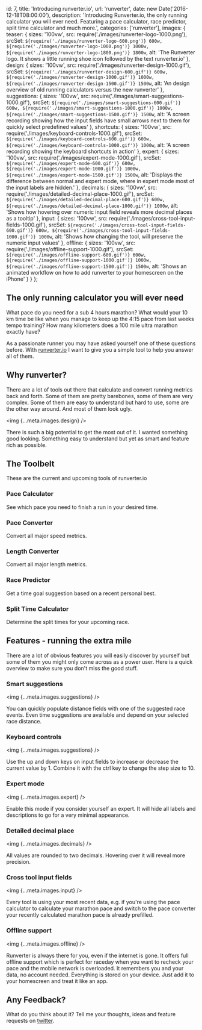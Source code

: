   id: 7,
  title: 'Introducing runverter.io',
  url: 'runverter',
  date: new Date('2016-12-18T08:00:00'),
  description:
    'Introducing Runverter.io, the only running calculator you will ever need. Featuring a pace calculator, race predictor, split time calculator and much more.',
  categories: ['runverter'],
  images: {
    teaser: {
      sizes: '100vw',
      src: require('./images/runverter-logo-1000.png'),
      srcSet: `${require('./images/runverter-logo-600.png')} 600w, ${require('./images/runverter-logo-1000.png')} 1000w, ${require('./images/runverter-logo-1800.png')} 1800w`,
      alt:
        'The Runverter logo. It shows a little running shoe icon followed by the text runverter.io'
    },
    design: {
      sizes: '100vw',
      src: require('./images/runverter-design-1000.gif'),
      srcSet: `${require('./images/runverter-design-600.gif')} 600w, ${require('./images/runverter-design-1000.gif')} 1000w, ${require('./images/runverter-design-1500.gif')} 1500w`,
      alt:
        'An design overview of old running calculators versus the new runverter'
    },
    suggestions: {
      sizes: '100vw',
      src: require('./images/smart-suggestions-1000.gif'),
      srcSet: `${require('./images/smart-suggestions-600.gif')} 600w, ${require('./images/smart-suggestions-1000.gif')} 1000w, ${require('./images/smart-suggestions-1500.gif')} 1500w`,
      alt:
        'A screen recording showing how the input fields have small arrows next to them for quickly select predefined values'
    },
    shortcuts: {
      sizes: '100vw',
      src: require('./images/keyboard-controls-1000.gif'),
      srcSet: `${require('./images/keyboard-controls-600.gif')} 600w, ${require('./images/keyboard-controls-1000.gif')} 1000w`,
      alt: 'A screen recording showing the keyboard shortcuts in action'
    },
    expert: {
      sizes: '100vw',
      src: require('./images/expert-mode-1000.gif'),
      srcSet: `${require('./images/expert-mode-600.gif')} 600w, ${require('./images/expert-mode-1000.gif')} 1000w, ${require('./images/expert-mode-1500.gif')} 1500w`,
      alt:
        'Displays the difference between normal and expert mode, where in expert mode most of the input labels are hidden.'
    },
    decimals: {
      sizes: '100vw',
      src: require('./images/detailed-decimal-place-1000.gif'),
      srcSet: `${require('./images/detailed-decimal-place-600.gif')} 600w, ${require('./images/detailed-decimal-place-1000.gif')} 1000w`,
      alt:
        'Shows how hovering over numeric input field reveals more decimal places as a tooltip'
    },
    input: {
      sizes: '100vw',
      src: require('./images/cross-tool-input-fields-1000.gif'),
      srcSet: `${require('./images/cross-tool-input-fields-600.gif')} 600w, ${require('./images/cross-tool-input-fields-1000.gif')} 1000w`,
      alt: 'Shows how changing the tool, will preserve the numeric input values'
    },
    offline: {
      sizes: '100vw',
      src: require('./images/offline-support-1000.gif'),
      srcSet: `${require('./images/offline-support-600.gif')} 600w, ${require('./images/offline-support-1000.gif')} 1000w, ${require('./images/offline-support-1500.gif')} 1500w`,
      alt:
        'Shows an animated workflow on how to add runverter to your homescreen on the iPhone'
    }
  }
};

## The only running calculator you will ever need

What pace do you need for a sub 4 hours marathon? What would your 10 km time be like when you manage to keep up the 4:15 pace from last weeks tempo training? How many kilometers does a 100 mile ultra marathon exactly have?

As a passionate runner you may have asked yourself one of these questions before. With [runverter.io](https://runverter.io) I want to give you a simple tool to help you answer all of them.

## Why runverter?

There are a lot of tools out there that calculate and convert running metrics back and forth. Some of them are pretty barebones, some of them are very complex. Some of them are easy to understand but hard to use, some are the other way around. And most of them look ugly.

<img {...meta.images.design} />

There is such a big potential to get the most out of it. I wanted something good looking. Something easy to understand but yet as smart and feature rich as possible.

## The Toolbelt

These are the current and upcoming tools of runverter.io

### Pace Calculator

See which pace you need to finish a run in your desired time.

### Pace Converter

Convert all major speed metrics.

### Length Converter

Convert all major length metrics.

### Race Predictor

Get a time goal suggestion based on a recent personal best.

### Split Time Calculator

Determine the split times for your upcoming race.

## Features - running the extra mile

There are a lot of obvious features you will easily discover by yourself but some of them you might only come across as a power user. Here is a quick overview to make sure you don't miss the good stuff.

### Smart suggestions

<img {...meta.images.suggestions} />

You can quickly populate distance fields with one of the suggested race events. Even time suggestions are available and depend on your selected race distance.

### Keyboard controls

<img {...meta.images.suggestions} />

Use the up and down keys on input fields to increase or decrease the current value by 1. Combine it with the ctrl key to change the step size to 10.

### Expert mode

<img {...meta.images.expert} />

Enable this mode if you consider yourself an expert. It will hide all labels and descriptions to go for a very minimal appearance.

### Detailed decimal place

<img {...meta.images.decimals} />

All values are rounded to two decimals. Hovering over it will reveal more precision.

### Cross tool input fields

<img {...meta.images.input} />

Every tool is using your most recent data, e.g. if you're using the pace calculator to calculate your marathon pace and switch to the pace converter your recently calculated marathon pace is already prefilled.

### Offline support

<img {...meta.images.offline} />

Runverter is always there for you, even if the internet is gone. It offers full offline support which is perfect for raceday when you want to recheck your pace and the mobile network is overloaded. It remembers you and your data, no account needed. Everything is stored on your device. Just add it to your homescreen and treat it like an app.

## Any Feedback?

What do you think about it? Tell me your thoughts, ideas and feature requests on [twitter](https://twitter.com/stefan_kracht).
